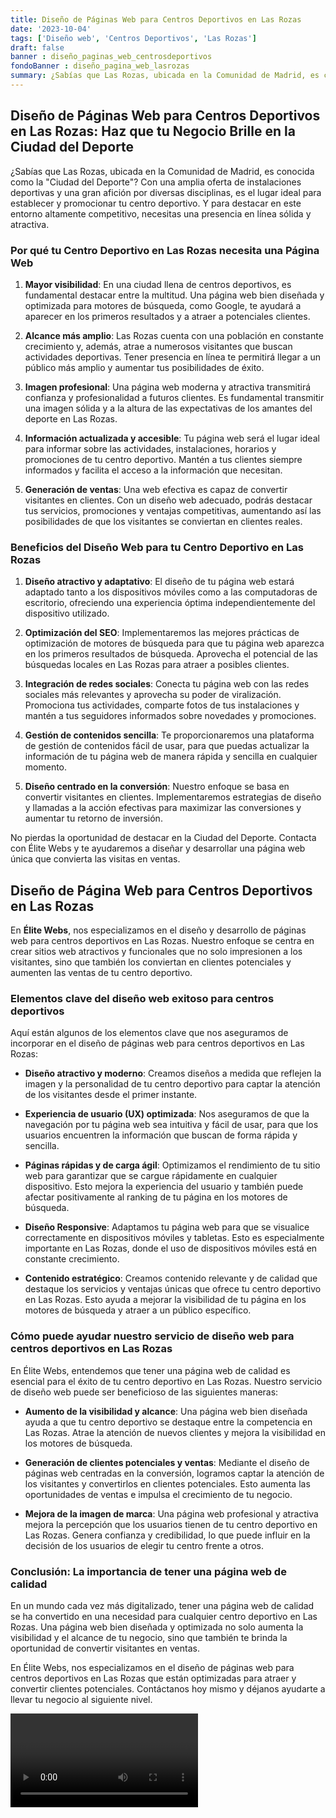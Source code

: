 ```yaml
---
title: Diseño de Páginas Web para Centros Deportivos en Las Rozas
date: '2023-10-04'
tags: ['Diseño web', 'Centros Deportivos', 'Las Rozas']
draft: false
banner : diseño_paginas_web_centrosdeportivos
fondoBanner : diseño_pagina_web_lasrozas
summary: ¿Sabías que Las Rozas, ubicada en la Comunidad de Madrid, es conocida como la Ciudad del Deporte? Con una amplia oferta de instalaciones deportivas y una gran afición por diversas disciplinas, es el lugar ideal para establecer y promocionar tu centro deportivo. Y para destacar en este entorno altamente competitivo, necesitas una presencia en línea sólida y atractiva.
---
```


## Diseño de Páginas Web para Centros Deportivos en Las Rozas: Haz que tu Negocio Brille en la Ciudad del Deporte

¿Sabías que Las Rozas, ubicada en la Comunidad de Madrid, es conocida como la "Ciudad del Deporte"? Con una amplia oferta de instalaciones deportivas y una gran afición por diversas disciplinas, es el lugar ideal para establecer y promocionar tu centro deportivo. Y para destacar en este entorno altamente competitivo, necesitas una presencia en línea sólida y atractiva.

### Por qué tu Centro Deportivo en Las Rozas necesita una Página Web

1. **Mayor visibilidad**: En una ciudad llena de centros deportivos, es fundamental destacar entre la multitud. Una página web bien diseñada y optimizada para motores de búsqueda, como Google, te ayudará a aparecer en los primeros resultados y a atraer a potenciales clientes.

2. **Alcance más amplio**: Las Rozas cuenta con una población en constante crecimiento y, además, atrae a numerosos visitantes que buscan actividades deportivas. Tener presencia en línea te permitirá llegar a un público más amplio y aumentar tus posibilidades de éxito.

3. **Imagen profesional**: Una página web moderna y atractiva transmitirá confianza y profesionalidad a futuros clientes. Es fundamental transmitir una imagen sólida y a la altura de las expectativas de los amantes del deporte en Las Rozas.

4. **Información actualizada y accesible**: Tu página web será el lugar ideal para informar sobre las actividades, instalaciones, horarios y promociones de tu centro deportivo. Mantén a tus clientes siempre informados y facilita el acceso a la información que necesitan.

5. **Generación de ventas**: Una web efectiva es capaz de convertir visitantes en clientes. Con un diseño web adecuado, podrás destacar tus servicios, promociones y ventajas competitivas, aumentando así las posibilidades de que los visitantes se conviertan en clientes reales.

### Beneficios del Diseño Web para tu Centro Deportivo en Las Rozas

1. **Diseño atractivo y adaptativo**: El diseño de tu página web estará adaptado tanto a los dispositivos móviles como a las computadoras de escritorio, ofreciendo una experiencia óptima independientemente del dispositivo utilizado.

2. **Optimización del SEO**: Implementaremos las mejores prácticas de optimización de motores de búsqueda para que tu página web aparezca en los primeros resultados de búsqueda. Aprovecha el potencial de las búsquedas locales en Las Rozas para atraer a posibles clientes.

3. **Integración de redes sociales**: Conecta tu página web con las redes sociales más relevantes y aprovecha su poder de viralización. Promociona tus actividades, comparte fotos de tus instalaciones y mantén a tus seguidores informados sobre novedades y promociones.

4. **Gestión de contenidos sencilla**: Te proporcionaremos una plataforma de gestión de contenidos fácil de usar, para que puedas actualizar la información de tu página web de manera rápida y sencilla en cualquier momento.

5. **Diseño centrado en la conversión**: Nuestro enfoque se basa en convertir visitantes en clientes. Implementaremos estrategias de diseño y llamadas a la acción efectivas para maximizar las conversiones y aumentar tu retorno de inversión.

No pierdas la oportunidad de destacar en la Ciudad del Deporte. Contacta con Élite Webs y te ayudaremos a diseñar y desarrollar una página web única que convierta las visitas en ventas.

<GifSeo />

<Cta />

## **Diseño de Página Web para Centros Deportivos en Las Rozas**

En **Élite Webs**, nos especializamos en el diseño y desarrollo de páginas web para centros deportivos en Las Rozas. Nuestro enfoque se centra en crear sitios web atractivos y funcionales que no solo impresionen a los visitantes, sino que también los conviertan en clientes potenciales y aumenten las ventas de tu centro deportivo.

### **Elementos clave del diseño web exitoso para centros deportivos**

Aquí están algunos de los elementos clave que nos aseguramos de incorporar en el diseño de páginas web para centros deportivos en Las Rozas:

- **Diseño atractivo y moderno**: Creamos diseños a medida que reflejen la imagen y la personalidad de tu centro deportivo para captar la atención de los visitantes desde el primer instante.

- **Experiencia de usuario (UX) optimizada**: Nos aseguramos de que la navegación por tu página web sea intuitiva y fácil de usar, para que los usuarios encuentren la información que buscan de forma rápida y sencilla.

- **Páginas rápidas y de carga ágil**: Optimizamos el rendimiento de tu sitio web para garantizar que se cargue rápidamente en cualquier dispositivo. Esto mejora la experiencia del usuario y también puede afectar positivamente al ranking de tu página en los motores de búsqueda.

- **Diseño Responsive**: Adaptamos tu página web para que se visualice correctamente en dispositivos móviles y tabletas. Esto es especialmente importante en Las Rozas, donde el uso de dispositivos móviles está en constante crecimiento.

- **Contenido estratégico**: Creamos contenido relevante y de calidad que destaque los servicios y ventajas únicas que ofrece tu centro deportivo en Las Rozas. Esto ayuda a mejorar la visibilidad de tu página en los motores de búsqueda y atraer a un público específico.

### **Cómo puede ayudar nuestro servicio de diseño web para centros deportivos en Las Rozas**

En Élite Webs, entendemos que tener una página web de calidad es esencial para el éxito de tu centro deportivo en Las Rozas. Nuestro servicio de diseño web puede ser beneficioso de las siguientes maneras:

- **Aumento de la visibilidad y alcance**: Una página web bien diseñada ayuda a que tu centro deportivo se destaque entre la competencia en Las Rozas. Atrae la atención de nuevos clientes y mejora la visibilidad en los motores de búsqueda.

- **Generación de clientes potenciales y ventas**: Mediante el diseño de páginas web centradas en la conversión, logramos captar la atención de los visitantes y convertirlos en clientes potenciales. Esto aumenta las oportunidades de ventas e impulsa el crecimiento de tu negocio.

- **Mejora de la imagen de marca**: Una página web profesional y atractiva mejora la percepción que los usuarios tienen de tu centro deportivo en Las Rozas. Genera confianza y credibilidad, lo que puede influir en la decisión de los usuarios de elegir tu centro frente a otros.

### **Conclusión: La importancia de tener una página web de calidad**

En un mundo cada vez más digitalizado, tener una página web de calidad se ha convertido en una necesidad para cualquier centro deportivo en Las Rozas. Una página web bien diseñada y optimizada no solo aumenta la visibilidad y el alcance de tu negocio, sino que también te brinda la oportunidad de convertir visitantes en ventas.

En Élite Webs, nos especializamos en el diseño de páginas web para centros deportivos en Las Rozas que están optimizadas para atraer y convertir clientes potenciales. Contáctanos hoy mismo y déjanos ayudarte a llevar tu negocio al siguiente nivel.

<Video />

<CtaBot job='Centros Deportivos' city='Las Rozas'/>

<Gmaps query='Las Rozas+españa+maps' />
